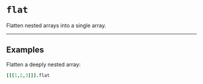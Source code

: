 # `flat`

Flatten nested arrays into a single array.

---

## Examples

Flatten a deeply nested array:
```coffee
[[[1,2,3]]].flat
```

